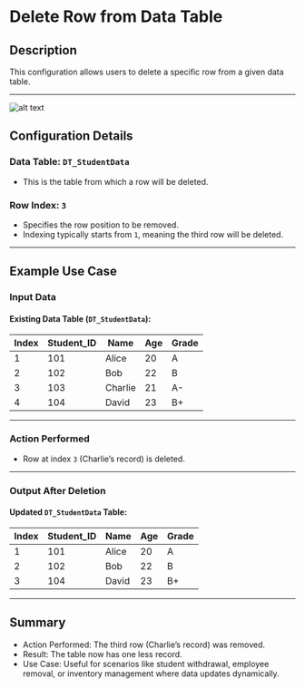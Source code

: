 # Delete Row from Data Table

## Description

This configuration allows users to delete a specific row from a given data table.

---
![alt text](../../assets/datatable/delete-row-from-data-table.png)

## Configuration Details

### Data Table: `DT_StudentData`

- This is the table from which a row will be deleted.

### Row Index: `3`

- Specifies the row position to be removed.
- Indexing typically starts from `1`, meaning the third row will be deleted.

---

## Example Use Case

### Input Data

#### Existing Data Table (`DT_StudentData`):

| Index | Student_ID | Name    | Age | Grade |
|-------|------------|--------|-----|-------|
| 1     | 101        | Alice  | 20  | A     |
| 2     | 102        | Bob    | 22  | B     |
| 3     | 103        | Charlie | 21  | A-    |
| 4     | 104        | David  | 23  | B+    |

---

### Action Performed

- Row at index `3` (Charlie’s record) is deleted.

---

### Output After Deletion

#### Updated `DT_StudentData` Table:

| Index | Student_ID | Name    | Age | Grade |
|-------|------------|--------|-----|-------|
| 1     | 101        | Alice  | 20  | A     |
| 2     | 102        | Bob    | 22  | B     |
| 3     | 104        | David  | 23  | B+    |

---

## Summary

- Action Performed: The third row (Charlie’s record) was removed.
- Result: The table now has one less record.
- Use Case: Useful for scenarios like student withdrawal, employee removal, or inventory management where data updates dynamically.